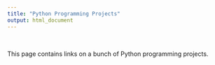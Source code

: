 ```yaml
---
title: "Python Programming Projects"
output: html_document
---
```


&nbsp;

This page contains links on a bunch of Python programming projects. 








